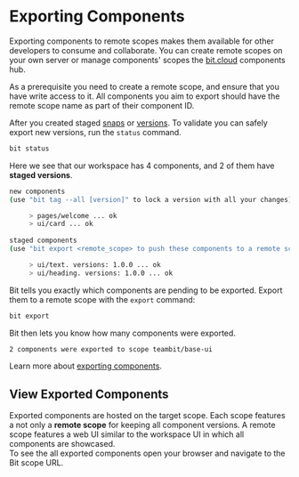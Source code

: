 # Exporting Components

Exporting components to remote scopes makes them available for other developers to consume and collaborate. You can create remote scopes on your own server or manage components' scopes the [bit.cloud](https://bit.cloud) components hub.

As a prerequisite you need to create a remote scope, and ensure that you have write access to it. All components you aim to export should have the remote scope name as part of their component ID.

After you created staged [snaps](/docs/components/snaps) or [versions](/docs/components/tags). To validate you can safely export new versions, run the `status` command.

```bash
bit status
```

Here we see that our workspace has 4 components, and 2 of them have **staged versions**.

```bash
new components
(use "bit tag --all [version]" to lock a version with all your changes)

     > pages/welcome ... ok
     > ui/card ... ok
               
staged components
(use "bit export <remote_scope> to push these components to a remote scope")

     > ui/text. versions: 1.0.0 ... ok
     > ui/heading. versions: 1.0.0 ... ok
```

Bit tells you exactly which components are pending to be exported. Export them to a remote scope with the `export` command:

```sh
bit export
```

Bit then lets you know how many components were exported.

```bash
2 components were exported to scope teambit/base-ui
```

Learn more about [exporting components](/docs/components/exporting-components).

## View Exported Components

Exported components are hosted on the target scope. Each scope features a not only a **remote scope** for keeping all component versions. A remote scope features a web UI similar to the workspace UI in which all components are showcased.  
To see the all exported components open your browser and navigate to the Bit scope URL.
